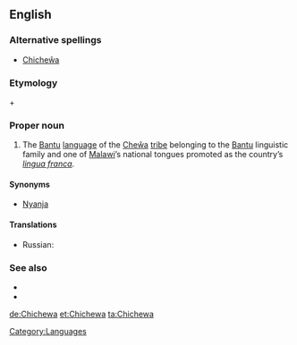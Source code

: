 ==English==

{{wikipedia|Chichewa language}}

===Alternative spellings===
* [[Chicheŵa]]

===Etymology===
{{term|lang=ny|chi-||language}} + {{term|lang=ny|Cheŵa}}

===Proper noun===
{{en-proper noun}}

# The [[Bantu]] [[language]] of the [[Cheŵa]] [[tribe]] belonging to the [[Bantu]] linguistic family and one of [[Malawi]]’s national tongues promoted as the country’s ''[[lingua franca]]''.

====Synonyms====
* [[Nyanja]]

====Translations====
{{trans-top|language}}
* Russian: {{t|ru|ньянджа|m|tr=|sc=Cyrl}}
{{trans-mid}}
{{trans-bottom}}

===See also===
* {{langcat}}
* {{ISO 639|link=Ethnologue|1code=ny|code=nya}}

[[Category:Languages]]

[[de:Chichewa]]
[[et:Chichewa]]
[[ta:Chichewa]]